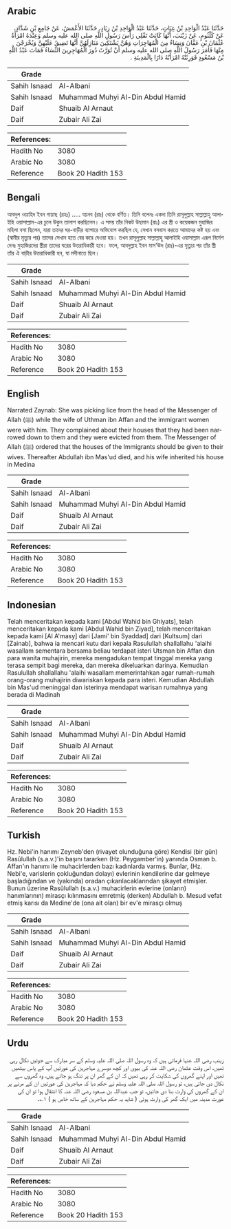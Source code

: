 ## Arabic


<div dir="rtl" lang="ar" style={{fontSize:'larger',backgroundColor:'#f8f9fa',padding:20}}>
حَدَّثَنَا عَبْدُ الْوَاحِدِ بْنُ غِيَاثٍ، حَدَّثَنَا عَبْدُ الْوَاحِدِ بْنُ زِيَادٍ، حَدَّثَنَا الأَعْمَشُ، عَنْ جَامِعِ بْنِ شَدَّادٍ، عَنْ كُلْثُومٍ، عَنْ زَيْنَبَ، أَنَّهَا كَانَتْ تَفْلِي رَأْسَ رَسُولِ اللَّهِ صلى الله عليه وسلم وَعِنْدَهُ امْرَأَةُ عُثْمَانَ بْنِ عَفَّانَ وَنِسَاءٌ مِنَ الْمُهَاجِرَاتِ وَهُنَّ يَشْتَكِينَ مَنَازِلَهُنَّ أَنَّهَا تَضِيقُ عَلَيْهِنَّ وَيُخْرَجْنَ مِنْهَا فَأَمَرَ رَسُولُ اللَّهِ صلى الله عليه وسلم أَنْ تُوَرَّثَ دُورَ الْمُهَاجِرِينَ النِّسَاءُ فَمَاتَ عَبْدُ اللَّهِ بْنُ مَسْعُودٍ فَوَرِثَتْهُ امْرَأَتُهُ دَارًا بِالْمَدِينَةِ ‏.‏
</div>
<div style={{backgroundColor:'#f8f9fa',padding:20, marginBottom: 10}}><table> <thead> <tr> <th>Grade</th> <th></th> </tr> </thead> <tbody> <tr><td>Sahih Isnaad</td><td>Al-Albani</td></tr><tr><td>Sahih Isnaad</td><td>Muhammad Muhyi Al-Din Abdul Hamid</td></tr><tr><td>Daif</td><td>Shuaib Al Arnaut</td></tr><tr><td>Daif</td><td>Zubair Ali Zai</td></tr></tbody></table><table> <thead> <tr> <th>References:</th> <th></th> </tr> </thead> <tbody><tr><td>Hadith No</td><td>3080</td></tr><tr><td>Arabic No</td><td>3080</td></tr><tr><td>Reference</td><td>Book 20 Hadith 153</td></tr></tbody></table></div>

## Bengali


<div dir="ltr" lang="bn" style={{fontSize:'larger',backgroundColor:'#f8f9fa',padding:20}}>
আবদুল ওয়াহিদ ইবন গায়াছ (রহঃ) ..... যয়নব (রাঃ) থেকে বর্ণিত। তিনি বলেনঃ একদা তিনি রাসূলুল্লাহ সাল্লাল্লাহু আলাইহি ওয়াসাল্লাম-এর চুলে উকুন তালাশ করছিলেন। এ সময় তাঁর নিকট উছমান (রাঃ) এর স্ত্রী ও কয়েকজন মুহাজির মহিলা বসা ছিলেন, যারা তাদের ঘর-বাড়ীর ব্যাপারে অভিযোগ করছিল যে, সেখান বসবাস করতে আমাদের কষ্ট হয় এবং (স্বামীর মৃত্যুর পর) তাদের সেখান হতে বের করে দেওয়া হয়। তখন রাসূলুল্লাহ সাল্লাল্লাহু আলাইহি ওয়াসাল্লাম এরূপ নির্দেশ দেনঃ মুহাজিরদের স্ত্রীরা তাদের ঘরের উত্তরাধিকারী হবে। ফলে, আবদুল্লাহ ইবন মাস'ঊদ (রাঃ)-এর মৃত্যুর পর তাঁর স্ত্রী তাঁর ঐ বাড়ীর উত্তরাধিকারী হন, যা মদীনাতে ছিল।
</div>
<div style={{backgroundColor:'#f8f9fa',padding:20, marginBottom: 10}}><table> <thead> <tr> <th>Grade</th> <th></th> </tr> </thead> <tbody> <tr><td>Sahih Isnaad</td><td>Al-Albani</td></tr><tr><td>Sahih Isnaad</td><td>Muhammad Muhyi Al-Din Abdul Hamid</td></tr><tr><td>Daif</td><td>Shuaib Al Arnaut</td></tr><tr><td>Daif</td><td>Zubair Ali Zai</td></tr></tbody></table><table> <thead> <tr> <th>References:</th> <th></th> </tr> </thead> <tbody><tr><td>Hadith No</td><td>3080</td></tr><tr><td>Arabic No</td><td>3080</td></tr><tr><td>Reference</td><td>Book 20 Hadith 153</td></tr></tbody></table></div>

## English


<div dir="ltr" lang="en" style={{fontSize:'larger',backgroundColor:'#f8f9fa',padding:20}}>
Narrated Zaynab: She was picking lice from the head of the Messenger of Allah (ﷺ) while the wife of Uthman ibn Affan and the immigrant women were with him. They complained about their houses that they had been narrowed down to them and they were evicted from them. The Messenger of Allah (ﷺ) ordered that the houses of the Immigrants should be given to their wives. Thereafter Abdullah ibn Mas'ud died, and his wife inherited his house in Medina
</div>
<div style={{backgroundColor:'#f8f9fa',padding:20, marginBottom: 10}}><table> <thead> <tr> <th>Grade</th> <th></th> </tr> </thead> <tbody> <tr><td>Sahih Isnaad</td><td>Al-Albani</td></tr><tr><td>Sahih Isnaad</td><td>Muhammad Muhyi Al-Din Abdul Hamid</td></tr><tr><td>Daif</td><td>Shuaib Al Arnaut</td></tr><tr><td>Daif</td><td>Zubair Ali Zai</td></tr></tbody></table><table> <thead> <tr> <th>References:</th> <th></th> </tr> </thead> <tbody><tr><td>Hadith No</td><td>3080</td></tr><tr><td>Arabic No</td><td>3080</td></tr><tr><td>Reference</td><td>Book 20 Hadith 153</td></tr></tbody></table></div>

## Indonesian


<div dir="ltr" lang="id" style={{fontSize:'larger',backgroundColor:'#f8f9fa',padding:20}}>
Telah menceritakan kepada kami [Abdul Wahid bin Ghiyats], telah menceritakan kepada kami [Abdul Wahid bin Ziyad], telah menceritakan kepada kami [Al A'masy] dari [Jami' bin Syaddad] dari [Kultsum] dari [Zainab], bahwa ia mencari kutu dari kepala Rasulullah shallallahu 'alaihi wasallam sementara bersama beliau terdapat isteri Utsman bin Affan dan para wanita muhajirin, mereka mengadukan tempat tinggal mereka yang terasa sempit bagi mereka, dan mereka dikeluarkan darinya. Kemudian Rasulullah shallallahu 'alaihi wasallam memerintahkan agar rumah-rumah orang-orang muhajirin diwariskan kepada para isteri. Kemudian Abdullah bin Mas'ud meninggal dan isterinya mendapat warisan rumahnya yang berada di Madinah
</div>
<div style={{backgroundColor:'#f8f9fa',padding:20, marginBottom: 10}}><table> <thead> <tr> <th>Grade</th> <th></th> </tr> </thead> <tbody> <tr><td>Sahih Isnaad</td><td>Al-Albani</td></tr><tr><td>Sahih Isnaad</td><td>Muhammad Muhyi Al-Din Abdul Hamid</td></tr><tr><td>Daif</td><td>Shuaib Al Arnaut</td></tr><tr><td>Daif</td><td>Zubair Ali Zai</td></tr></tbody></table><table> <thead> <tr> <th>References:</th> <th></th> </tr> </thead> <tbody><tr><td>Hadith No</td><td>3080</td></tr><tr><td>Arabic No</td><td>3080</td></tr><tr><td>Reference</td><td>Book 20 Hadith 153</td></tr></tbody></table></div>

## Turkish


<div dir="ltr" lang="tr" style={{fontSize:'larger',backgroundColor:'#f8f9fa',padding:20}}>
Hz. Nebi'in hanımı Zeyneb'den (rivayet olunduğuna göre) Kendisi (bir gün) Rasûlullah (s.a.v.)'in başını tararken (Hz. Peygamber'in) yanında Osman b. Affan'ın hanımı ile muhacirlerden bazı kadınlarda varmış. Bunlar, (Hz. Nebi'e, varislerin çokluğundan dolayı) evlerinin kendilerine dar gelmeye başladığından ve (yakında) oradan çıkarılacaklarından şikayet etmişler. Bunun üzerine Rasûlullah (s.a.v.) muhacirlerin evlerine (onların) hanımlarının) mirasçı kılınmasını emretmiş (derken) Abdullah b. Mesud vefat etmiş karısı da Medine'de (ona ait olan) bir ev'e mirasçı olmuş
</div>
<div style={{backgroundColor:'#f8f9fa',padding:20, marginBottom: 10}}><table> <thead> <tr> <th>Grade</th> <th></th> </tr> </thead> <tbody> <tr><td>Sahih Isnaad</td><td>Al-Albani</td></tr><tr><td>Sahih Isnaad</td><td>Muhammad Muhyi Al-Din Abdul Hamid</td></tr><tr><td>Daif</td><td>Shuaib Al Arnaut</td></tr><tr><td>Daif</td><td>Zubair Ali Zai</td></tr></tbody></table><table> <thead> <tr> <th>References:</th> <th></th> </tr> </thead> <tbody><tr><td>Hadith No</td><td>3080</td></tr><tr><td>Arabic No</td><td>3080</td></tr><tr><td>Reference</td><td>Book 20 Hadith 153</td></tr></tbody></table></div>

## Urdu


<div dir="rtl" lang="ur" style={{fontSize:'larger',backgroundColor:'#f8f9fa',padding:20}}>
زینب رضی اللہ عنہا فرماتی ہیں کہ وہ رسول اللہ صلی اللہ علیہ وسلم کے سر مبارک سے جوئیں نکال رہی تھیں، اس وقت عثمان رضی اللہ عنہ کی بیوی اور کچھ دوسرے مہاجرین کی عورتیں آپ کے پاس بیٹھیں تھیں اور اپنے گھروں کی شکایت کر رہی تھیں کہ ان کے گھر ان پر تنگ ہو جاتے ہیں، وہ گھروں سے نکال دی جاتی ہیں، تو رسول اللہ صلی اللہ علیہ وسلم نے حکم دیا کہ مہاجرین کی عورتیں ان کے مرنے پر ان کے گھروں کی وارث بنا دی جائیں، تو جب عبداللہ بن مسعود رضی اللہ عنہ کا انتقال ہوا تو ان کی عورت مدینہ میں ایک گھر کی وارث ہوئی ( شاید یہ حکم مہاجرین کے ساتھ خاص ہو ) ۱؎۔
</div>
<div style={{backgroundColor:'#f8f9fa',padding:20, marginBottom: 10}}><table> <thead> <tr> <th>Grade</th> <th></th> </tr> </thead> <tbody> <tr><td>Sahih Isnaad</td><td>Al-Albani</td></tr><tr><td>Sahih Isnaad</td><td>Muhammad Muhyi Al-Din Abdul Hamid</td></tr><tr><td>Daif</td><td>Shuaib Al Arnaut</td></tr><tr><td>Daif</td><td>Zubair Ali Zai</td></tr></tbody></table><table> <thead> <tr> <th>References:</th> <th></th> </tr> </thead> <tbody><tr><td>Hadith No</td><td>3080</td></tr><tr><td>Arabic No</td><td>3080</td></tr><tr><td>Reference</td><td>Book 20 Hadith 153</td></tr></tbody></table></div>